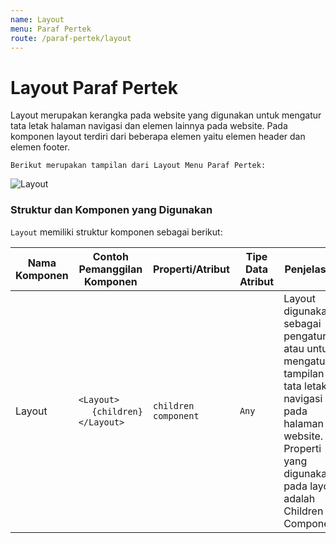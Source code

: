 ```yaml
---
name: Layout
menu: Paraf Pertek
route: /paraf-pertek/layout
---
```


# Layout Paraf Pertek

Layout merupakan kerangka pada website yang digunakan untuk mengatur tata letak 
halaman navigasi dan elemen lainnya pada website. 
Pada komponen layout terdiri dari beberapa elemen yaitu elemen header dan elemen footer.


```Berikut merupakan tampilan dari Layout Menu Paraf Pertek:```

![Layout](../../src/img/paraf-pertek/PP_Layout.png)


### Struktur dan Komponen yang Digunakan

`Layout` memiliki struktur komponen sebagai berikut:

| Nama Komponen | Contoh Pemanggilan <br/> Komponen                                             | Properti/Atribut     | Tipe Data <br/> Atribut | Penjelasan                                                                                                                                                                                          |
| ------------- | ----------------------------------------------------------------------------- | -------------------- | ----------------------- | ------------------------------------------------------------------------------------------------------------------------------------------------------------------------------                      |
| Layout        | `<Layout>` <br/> &nbsp;&nbsp;&nbsp;&nbsp;&nbsp;`{children}` <br/> `</Layout>` | `children component` | `Any`                   |Layout digunakan sebagai <br/> pengatur atau untuk mengatur <br/> tampilan tata letak navigasi <br/> pada halaman website. <br/> Properti yang digunakan pada layout <br/> adalah Children Component |



